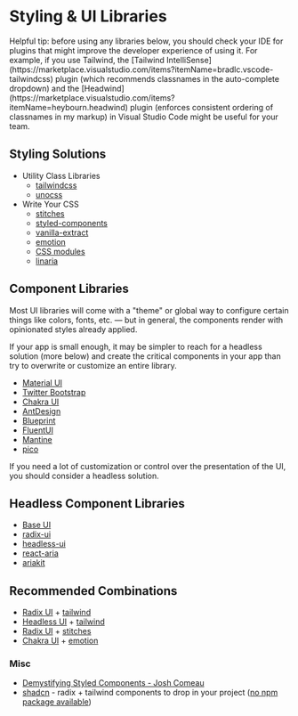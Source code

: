 
# Styling & UI Libraries

<Note>
  Helpful tip: before using any libraries below, you should check your IDE for
  plugins that might improve the developer experience of using it. For example,
  if you use Tailwind, the [Tailwind
  IntelliSense](https://marketplace.visualstudio.com/items?itemName=bradlc.vscode-tailwindcss)
  plugin (which recommends classnames in the auto-complete dropdown) and the
  [Headwind](https://marketplace.visualstudio.com/items?itemName=heybourn.headwind)
  plugin (enforces consistent ordering of classnames in my markup) in Visual
  Studio Code might be useful for your team.
</Note>

## Styling Solutions

- Utility Class Libraries
  - [tailwindcss](https://www.npmjs.com/package/tailwindcss)
  - [unocss](https://www.npmjs.com/package/unocss)
- Write Your CSS
  - [stitches](https://www.npmjs.com/package/@stitches/react)
  - [styled-components](https://www.npmjs.com/package/styled-components)
  - [vanilla-extract](https://www.npmjs.com/package/@vanilla-extract/css)
  - [emotion](https://www.npmjs.com/package/@emotion/css)
  - [CSS modules](https://www.npmjs.com/package/css-modules)
  - [linaria](https://www.npmjs.com/package/linaria)

## Component Libraries

Most UI libraries will come with a "theme" or global way to configure certain things like colors, fonts, etc. — but in general, the components render with opinionated styles already applied.

If your app is small enough, it may be simpler to reach for a headless solution (more below) and create the critical components in your app than try to overwrite or customize an entire library.

- [Material UI](https://www.npmjs.com/package/@mui/material)
- [Twitter Bootstrap](https://www.npmjs.com/package/react-bootstrap)
- [Chakra UI](https://www.npmjs.com/package/@chakra-ui/react)
- [AntDesign](https://www.npmjs.com/package/antd)
- [Blueprint](https://www.npmjs.com/package/@blueprintjs/core/)
- [FluentUI](https://www.npmjs.com/package/@fluentui/react-components)
- [Mantine](https://www.npmjs.com/package/@mantine/core)
- [pico](https://www.npmjs.com/package/@picocss/pico)

<Note>
  If you need a lot of customization or control over the presentation of the UI,
  you should consider a headless solution.
</Note>

## Headless Component Libraries

- [Base UI](https://www.npmjs.com/package/@mui/base)
- [radix-ui](https://www.npmjs.com/package/@radix-ui/primitive)
- [headless-ui](https://www.npmjs.com/package/@headlessui/react)
- [react-aria](https://www.npmjs.com/package/react-aria)
- [ariakit](https://www.npmjs.com/package/@ariakit/react)

## Recommended Combinations

- [Radix UI](https://www.npmjs.com/package/@radix-ui/primitive) + [tailwind](https://www.npmjs.com/package/tailwindcss)
- [Headless UI](https://www.npmjs.com/package/@headlessui/react) + [tailwind](https://www.npmjs.com/package/tailwindcss)
- [Radix UI](https://www.npmjs.com/package/@radix-ui/primitive) + [stitches](https://www.npmjs.com/package/@stitches/react)
- [Chakra UI](https://www.npmjs.com/package/@chakra-ui/react) + [emotion](https://www.npmjs.com/package/@emotion/css)

### Misc

- [Demystifying Styled Components - Josh Comeau](https://www.joshwcomeau.com/react/demystifying-styled-components/)
- [shadcn](https://ui.shadcn.com/docs/components/accordion) - radix + tailwind components to drop in your project ([no npm package available](https://ui.shadcn.com/docs))
